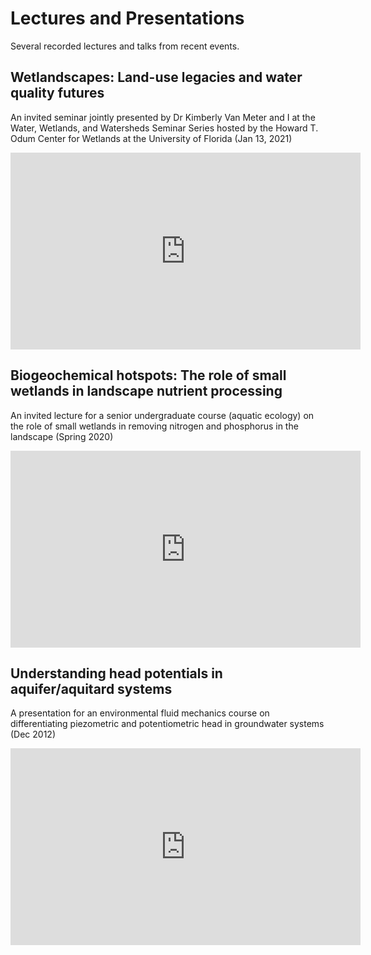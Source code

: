 # Lectures and Presentations

Several recorded lectures and talks from recent events.

## Wetlandscapes: Land-use legacies and water quality futures

An invited seminar jointly presented by Dr Kimberly Van Meter and I at the Water, Wetlands, and Watersheds Seminar Series hosted by the Howard T. Odum Center for Wetlands at the University of Florida (Jan 13, 2021)


::: {align="center"}
<iframe width="560" height="315" src="https://www.youtube.com/embed/2sgdS-4XmTw" title="YouTube video player" frameborder="0" allow="accelerometer; autoplay; clipboard-write; encrypted-media; gyroscope; picture-in-picture" allowfullscreen></iframe>
:::


## Biogeochemical hotspots: The role of small wetlands in landscape nutrient processing

An invited lecture for a senior undergraduate course (aquatic ecology) on the role of small wetlands in removing nitrogen and phosphorus in the landscape (Spring 2020)


::: {align="center"}
<iframe width="560" height="315" src="https://www.youtube.com/embed/-vixeVeaFBQ" title="YouTube video player" frameborder="0" allow="accelerometer; autoplay; clipboard-write; encrypted-media; gyroscope; picture-in-picture" allowfullscreen></iframe>
:::


## Understanding head potentials in aquifer/aquitard systems

A presentation for an environmental fluid mechanics course on differentiating piezometric and potentiometric head in groundwater systems (Dec 2012)



::: {align="center"}
<iframe width="560" height="315" src="https://www.youtube.com/embed/z8Z2EdZgnlQ" frameborder="0" allowfullscreen>

</iframe>
:::


